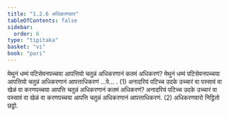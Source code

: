 ```yaml
---
title: "1.2.6 अधिकरणवार"
tableOfContents: false
sidebar:
  order: 6
type: "tipitaka"
basket: "vi"
book: "pari"
---
```



<DynamicBreadcrumb />

<Division number="198" book="pari">

<Paragraph number="652" book="pari">
मेथुनं धम्मं पटिसेवनपच्चया आपत्तियो चतुन्नं अधिकरणानं कतमं अधिकरणं? मेथुनं धम्मं पटिसेवनपच्चया आपत्तियो चतुन्नं अधिकरणानं आपत्ताधिकरणं …पे… . (1)
</Paragraph>

<Paragraph number="653" book="pari">
अनादरियं पटिच्च उदके उच्चारं वा पस्सावं वा खेळं वा करणपच्चया आपत्ति चतुन्नं अधिकरणानं कतमं अधिकरणं? अनादरियं पटिच्च उदके उच्चारं वा पस्सावं वा खेळं वा करणपच्चया आपत्ति चतुन्नं अधिकरणानं आपत्ताधिकरणं. (2)

</Paragraph>
</Division>

<Paragraph number="654" type="center" book="pari">
अधिकरणवारो निट्ठितो छट्ठो.
</Paragraph>